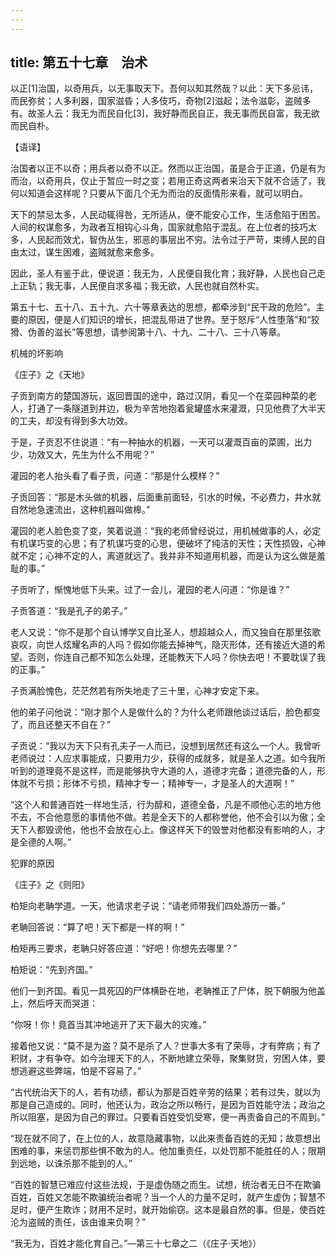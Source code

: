 ```yaml
---
---
---
```

title: 第五十七章　治术
---




以正[1]治国，以奇用兵，以无事取天下。吾何以知其然哉？以此：天下多忌讳，而民弥贫；人多利器，国家滋昏；人多伎巧，奇物[2]滋起；法令滋彰，盗贼多有。故圣人云：我无为而民自化[3]，我好静而民自正，我无事而民自富，我无欲而民自朴。

【语译】

治国者以正不以奇；用兵者以奇不以正。然而以正治国，虽是合于正道，仍是有为而治，以奇用兵，仅止于暂应一时之变；若用正奇这两者来治天下就不合适了，我何以知道会这样呢？只要从下面几个无为而治的反面情形来看，就可以明白。

天下的禁忌太多，人民动辄得咎，无所适从，便不能安心工作，生活愈陷于困苦。人间的权谋愈多，为政者互相钩心斗角，国家就愈陷于混乱。在上位者的技巧太多，人民起而效尤，智伪丛生，邪恶的事层出不穷。法令过于严苛，束缚人民的自由太过，谋生困难，盗贼就愈来愈多。

因此，圣人有鉴于此，便说道：我无为，人民便自我化育；我好静，人民也自己走上正轨；我无事，人民便自求多福；我无欲，人民也就自然朴实。

第五十七、五十八、五十九、六十等章表达的思想，都牵涉到“民干政的危险”。主要的原因，便是人们知识的增长，把混乱带进了世界。至于怒斥“人性堕落”和“狡猾、伪善的滋长”等思想，请参阅第十八、十九、二十八、三十八等章。

机械的坏影响

《庄子》之《天地》

子贡到南方的楚国游玩，返回晋国的途中，路过汉阴，看见一个在菜园种菜的老人，打通了一条隧道到井边，极为辛苦地抱着瓮罐盛水来灌溉，只见他费了大半天的工夫，却没有得到多大功效。

于是，子贡忍不住说道：“有一种抽水的机器，一天可以灌溉百亩的菜圃，出力少，功效又大，先生为什么不用呢？”

灌园的老人抬头看了看子贡，问道：“那是什么模样？”

子贡回答：“那是木头做的机器，后面重前面轻，引水的时候，不必费力，井水就自然地急速流出，这种机器叫做槔。”

灌园的老人脸色变了变，笑着说道：“我的老师曾经说过，用机械做事的人，必定有机谋巧变的心思；有了机谋巧变的心思，便破坏了纯洁的天性；天性损毁，心神就不定；心神不定的人，离道就远了。我并非不知道用机器，而是认为这么做是羞耻的事。”

子贡听了，惭愧地低下头来。过了一会儿，灌园的老人问道：“你是谁？”

子贡答道：“我是孔子的弟子。”

老人又说：“你不是那个自认博学又自比圣人，想超越众人，而又独自在那里弦歌哀叹，向世人炫耀名声的人吗？假如你能去掉神气，隐灭形体，还有接近大道的希望。否则，你连自己都不知怎么处理，还能教天下人吗？你快去吧！不要耽误了我的正事。”

子贡满脸愧色，茫茫然若有所失地走了三十里，心神才安定下来。

他的弟子问他说：“刚才那个人是做什么的？为什么老师跟他谈过话后，脸色都变了，而且还整天不自在？”

子贡说：“我以为天下只有孔夫子一人而已，没想到居然还有这么一个人。我曾听老师说过：人应求事能成，只要用力少，获得的成就多，就是圣人之道。如今我所听到的道理竟不是这样，而是能够执守大道的人，道德才完备；道德完备的人，形体就不亏损；形体不亏损，精神才专一；精神专一，才是圣人的大道啊！”

“这个人和普通百姓一样地生活，行为醇和，道德全备，凡是不顺他心志的地方他不去，不合他意愿的事情他不做。若是全天下的人都称誉他，他不会引以为傲；全天下人都毁谤他，他也不会放在心上。像这样天下的毁誉对他都没有影响的人，才是全德的人啊。”

犯罪的原因

《庄子》之《则阳》

柏矩向老聃学道。一天，他请求老子说：“请老师带我们四处游历一番。”

老聃回答说：“算了吧！天下都是一样的啊！”

柏矩再三要求，老聃只好答应道：“好吧！你想先去哪里？”

柏矩说：“先到齐国。”

他们一到齐国。看见一具死囚的尸体横卧在地，老聃推正了尸体，脱下朝服为他盖上，然后呼天而哭道：

“你呀！你！竟首当其冲地逃开了天下最大的灾难。”

接着他又说：“莫不是为盗？莫不是杀了人？世事大多有了荣辱，才有弊病；有了积财，才有争夺。如今治理天下的人，不断地建立荣辱，聚集财货，穷困人体，要想逃避这些弊端，怕是不容易了。”

“古代统治天下的人，若有功绩，都认为那是百姓辛劳的结果；若有过失，就以为那是自己造成的。同时，他还认为，政治之所以畅行，是因为百姓能守法；政治之所以阻塞，是因为自己的罪过。只要看百姓受饥受寒，便一再责备自己的不周到。”

“现在就不同了，在上位的人，故意隐藏事物，以此来责备百姓的无知；故意想出困难的事，来惩罚那些惧不敢为的人。他加重责任，以处罚那不能胜任的人；限期到远地，以诛杀那不能到的人。”

“百姓的智慧已难应付这些法规，于是虚伪随之而生。试想，统治者无日不在欺骗百姓，百姓又怎能不欺骗统治者呢？当一个人的力量不足时，就产生虚伪；智慧不足时，便产生欺诈；财用不足时，就开始偷窃。这本是最自然的事。但是，使百姓沦为盗贼的责任，该由谁来负啊？”

“我无为，百姓才能化育自己。”—第三十七章之二（《庄子·天地》）